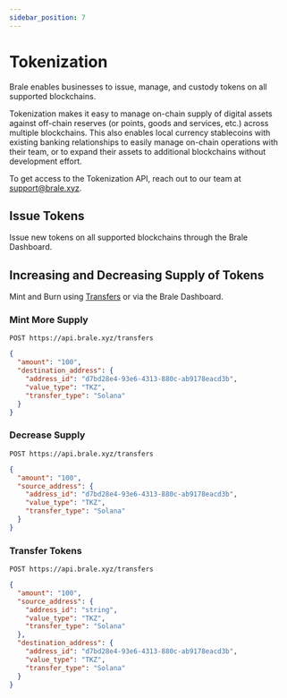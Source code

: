 ```yaml
---
sidebar_position: 7
---
```


# Tokenization

Brale enables businesses to issue, manage, and custody tokens on all supported blockchains.

Tokenization makes it easy to manage on-chain supply of digital assets against off-chain reserves (or points, goods and services, etc.) across multiple blockchains. This also enables local currency stablecoins with existing banking relationships to easily manage on-chain operations with their team, or to expand their assets to additional blockchains without development effort.

To get access to the Tokenization API, reach out to our team at [support@brale.xyz](mailto:support@brale.xyz).

## Issue Tokens

Issue new tokens on all supported blockchains through the Brale Dashboard.

<WIPCallout callout="Add image: https://files.readme.io/ea0d10ce92162951bcce92fa145288e0b96efd2100178a4c1b8f4ae205e24690-Screenshot_2025-03-21_at_12.27.02_PM.png" />

## Increasing and Decreasing Supply of Tokens

Mint and Burn using [Transfers](/docs/key-concepts/transfers) or via the Brale Dashboard.

### Mint More Supply

<WIPCallout callout="Add image: https://files.readme.io/98ab124926a0eb0b30f35391b2530a15440aed558a447aab1991200f059d0a46-Screenshot_2025-03-23_at_2.40.25_PM.png" />

```shell
POST https://api.brale.xyz/transfers
```

```json title="Request" showLineNumbers
{
  "amount": "100",
  "destination_address": {
    "address_id": "d7bd28e4-93e6-4313-880c-ab9178eacd3b",
    "value_type": "TKZ",
    "transfer_type": "Solana"
  }
}
```

### Decrease Supply

```shell
POST https://api.brale.xyz/transfers
```

```json title="Request" showLineNumbers
{
  "amount": "100",
  "source_address": {
    "address_id": "d7bd28e4-93e6-4313-880c-ab9178eacd3b",
    "value_type": "TKZ",
    "transfer_type": "Solana"
  }
}
```

### Transfer Tokens

```shell
POST https://api.brale.xyz/transfers
```

```json title="Request" showLineNumbers
{
  "amount": "100",
  "source_address": {
    "address_id": "string",
    "value_type": "TKZ",
    "transfer_type": "Solana"
  },
  "destination_address": {
    "address_id": "d7bd28e4-93e6-4313-880c-ab9178eacd3b",
    "value_type": "TKZ",
    "transfer_type": "Solana"
  }
}
```
